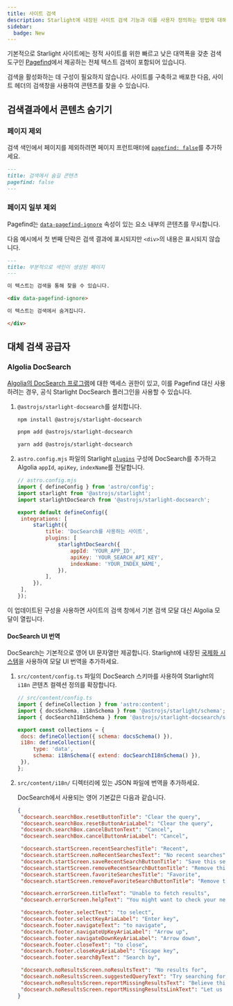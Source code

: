 ```yaml
---
title: 사이트 검색
description: Starlight에 내장된 사이트 검색 기능과 이를 사용자 정의하는 방법에 대해 알아보세요.
sidebar:
  badge: New
---
```



기본적으로 Starlight 사이트에는 정적 사이트를 위한 빠르고 낮은 대역폭을 갖춘 검색 도구인 [Pagefind](https://pagefind.app/)에서 제공하는 전체 텍스트 검색이 포함되어 있습니다.

검색을 활성화하는 데 구성이 필요하지 않습니다. 사이트를 구축하고 배포한 다음, 사이트 헤더의 검색창을 사용하여 콘텐츠를 찾을 수 있습니다.

## 검색결과에서 콘텐츠 숨기기

### 페이지 제외

검색 색인에서 페이지를 제외하려면 페이지 프런트매터에 [`pagefind: false`](/ko/reference/frontmatter/#pagefind)를 추가하세요.

```md title="src/content/docs/not-indexed.md" ins={3}
---
title: 검색에서 숨길 콘텐츠
pagefind: false
---
```

### 페이지 일부 제외

Pagefind는 [`data-pagefind-ignore`](https://pagefind.app/docs/indexing/#removing-individual-elements-from-the-index) 속성이 있는 요소 내부의 콘텐츠를 무시합니다.

다음 예시에서 첫 번째 단락은 검색 결과에 표시되지만 `<div>`의 내용은 표시되지 않습니다.

```md title="src/content/docs/partially-indexed.md" ins="data-pagefind-ignore"
---
title: 부분적으로 색인이 생성된 페이지
---

이 텍스트는 검색을 통해 찾을 수 있습니다.

<div data-pagefind-ignore>

이 텍스트는 검색에서 숨겨집니다.

</div>
```

## 대체 검색 공급자

### Algolia DocSearch

[Algolia의 DocSearch 프로그램](https://docsearch.algolia.com/)에 대한 액세스 권한이 있고, 이를 Pagefind 대신 사용하려는 경우, 공식 Starlight DocSearch 플러그인을 사용할 수 있습니다.

1. `@astrojs/starlight-docsearch`를 설치합니다.

   <Tabs>

   <TabItem label="npm">

   ```sh
   npm install @astrojs/starlight-docsearch
   ```

   </TabItem>

   <TabItem label="pnpm">

   ```sh
   pnpm add @astrojs/starlight-docsearch
   ```

   </TabItem>

   <TabItem label="Yarn">

   ```sh
   yarn add @astrojs/starlight-docsearch
   ```

   </TabItem>

   </Tabs>

2. `astro.config.mjs` 파일의 Starlight [`plugins`](/ko/reference/configuration/#plugins) 구성에 DocSearch를 추가하고 Algolia `appId`, `apiKey`, `indexName`를 전달합니다.

   ```js ins={4,10-16}
   // astro.config.mjs
   import { defineConfig } from 'astro/config';
   import starlight from '@astrojs/starlight';
   import starlightDocSearch from '@astrojs/starlight-docsearch';

   export default defineConfig({
   	integrations: [
   		starlight({
   			title: 'DocSearch를 사용하는 사이트',
   			plugins: [
   				starlightDocSearch({
   					appId: 'YOUR_APP_ID',
   					apiKey: 'YOUR_SEARCH_API_KEY',
   					indexName: 'YOUR_INDEX_NAME',
   				}),
   			],
   		}),
   	],
   });
   ```

이 업데이트된 구성을 사용하면 사이트의 검색 창에서 기본 검색 모달 대신 Algolia 모달이 열립니다.

#### DocSearch UI 번역

DocSearch는 기본적으로 영어 UI 문자열만 제공합니다.
Starlight에 내장된 [국제화 시스템](/ko/guides/i18n/#starlight-ui-번역)을 사용하여 모달 UI 번역을 추가하세요.

1. `src/content/config.ts` 파일의 DocSearch 스키마를 사용하여 Starlight의 `i18n` 콘텐츠 컬렉션 정의를 확장합니다.

   ```js ins={4} ins=/{ extend: .+ }/
   // src/content/config.ts
   import { defineCollection } from 'astro:content';
   import { docsSchema, i18nSchema } from '@astrojs/starlight/schema';
   import { docSearchI18nSchema } from '@astrojs/starlight-docsearch/schema';

   export const collections = {
   	docs: defineCollection({ schema: docsSchema() }),
   	i18n: defineCollection({
   		type: 'data',
   		schema: i18nSchema({ extend: docSearchI18nSchema() }),
   	}),
   };
   ```

2. `src/content/i18n/` 디렉터리에 있는 JSON 파일에 번역을 추가하세요.

   DocSearch에서 사용되는 영어 기본값은 다음과 같습니다.

   ```json title="src/content/i18n/en.json"
   {
   	"docsearch.searchBox.resetButtonTitle": "Clear the query",
   	"docsearch.searchBox.resetButtonAriaLabel": "Clear the query",
   	"docsearch.searchBox.cancelButtonText": "Cancel",
   	"docsearch.searchBox.cancelButtonAriaLabel": "Cancel",

   	"docsearch.startScreen.recentSearchesTitle": "Recent",
   	"docsearch.startScreen.noRecentSearchesText": "No recent searches",
   	"docsearch.startScreen.saveRecentSearchButtonTitle": "Save this search",
   	"docsearch.startScreen.removeRecentSearchButtonTitle": "Remove this search from history",
   	"docsearch.startScreen.favoriteSearchesTitle": "Favorite",
   	"docsearch.startScreen.removeFavoriteSearchButtonTitle": "Remove this search from favorites",

   	"docsearch.errorScreen.titleText": "Unable to fetch results",
   	"docsearch.errorScreen.helpText": "You might want to check your network connection.",

   	"docsearch.footer.selectText": "to select",
   	"docsearch.footer.selectKeyAriaLabel": "Enter key",
   	"docsearch.footer.navigateText": "to navigate",
   	"docsearch.footer.navigateUpKeyAriaLabel": "Arrow up",
   	"docsearch.footer.navigateDownKeyAriaLabel": "Arrow down",
   	"docsearch.footer.closeText": "to close",
   	"docsearch.footer.closeKeyAriaLabel": "Escape key",
   	"docsearch.footer.searchByText": "Search by",

   	"docsearch.noResultsScreen.noResultsText": "No results for",
   	"docsearch.noResultsScreen.suggestedQueryText": "Try searching for",
   	"docsearch.noResultsScreen.reportMissingResultsText": "Believe this query should return results?",
   	"docsearch.noResultsScreen.reportMissingResultsLinkText": "Let us know."
   }
   ```
